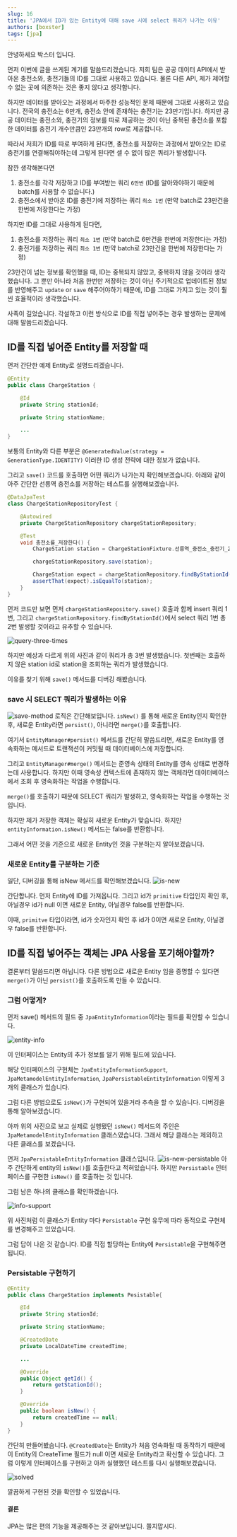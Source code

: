 ```yaml
---
slug: 16
title: 'JPA에서 ID가 있는 Entity에 대해 save 시에 select 쿼리가 나가는 이유'
authors: [boxster]
tags: [jpa]
---
```


안녕하세요 박스터 입니다.

먼저 이번에 글을 쓰게된 계기를 말씀드리겠습니다. 저희 팀은 공공 데이터 API에서 받아온 충전소와, 충전기들의 ID를 그대로 사용하고 있습니다.
물론 다른 API, 제가 제어할 수 없는 곳에 의존하는 것은 좋지 않다고 생각합니다.

하지만 데이터를 받아오는 과정에서 마주한 성능적인 문제 때문에 그대로 사용하고 있습니다. 전국의 충전소는 6만개, 충전소 안에 존재하는 충전기는 23만기입니다.
하지만 공공 데이터는 충전소와, 충전기의 정보를 따로 제공하는 것이 아닌 중복된 충전소를 포함한 데이터를 충전기 개수만큼인 23만개의 row로 제공합니다.


따라서 저희가 ID를 따로 부여하게 된다면, 충전소를 저장하는 과정에서 받아오는 ID로 충전기를 연결해줘야하는데 그렇게 된다면 셀 수 없이 많은 쿼리가 발생합니다.

잠깐 생각해본다면
1. 충전소를 각각 저장하고 ID를 부여받는 쿼리 `6만번` (ID를 알아와야하기 때문에 batch를 사용할 수 없습니다.)
2. 충전소에서 받아온 ID를 충전기에 저장하는 쿼리 `최소 1번` (만약 batch로 23만건을 한번에 저장한다는 가정)

하지만 ID를 그대로 사용하게 된다면,
1. 충전소를 저장하는 쿼리 `최소 1번` (만약 batch로 6만건을 한번에 저장한다는 가정)
2. 충전기를 저장하는 쿼리 `최소 1번` (만약 batch로 23만건을 한번에 저장한다는 가정)

23만건이 넘는 정보를 확인했을 때, ID는 중복되지 않았고, 중복하지 않을 것이라 생각했습니다. 그 뿐만 아니라 처음 한번만 저장하는 것이 아닌 주기적으로 업데이트된 정보를
반영해주고 `update` or `save` 해주어야하기 때문에, ID를 그대로 가지고 있는 것이 훨씬 효율적이라 생각했습니다.

사족이 길었습니다. 각설하고 이런 방식으로 ID를 직접 넣어주는 경우 발생하는 문제에 대해 말씀드리겠습니다.

## ID를 직접 넣어준 Entity를 저장할 때

먼저 간단한 예제 Entity로 설명드리겠습니다.

```java
@Entity
public class ChargeStation {

    @Id
    private String stationId;

    private String stationName;

    ...
}

```
보통의 Entity와 다른 부분은 `@GeneratedValue(strategy = GenerationType.IDENTITY)` 이러한 ID 생성 전략에 대한 정보가 없습니다.

그리고 `save()` 코드를 호출하면 어떤 쿼리가 나가는지 확인해보겠습니다. 아래와 같이 아주 간단한 선릉역 충전소를 저장하는 테스트를 실행해보겠습니다.
```java
@DataJpaTest
class ChargeStationRepositoryTest {

    @Autowired
    private ChargeStationRepository chargeStationRepository;

    @Test
    void 충전소를_저장한다() {
        ChargeStation station = ChargeStationFixture.선릉역_충전소_충전기_2개_사용가능_1개;

        chargeStationRepository.save(station);

        ChargeStation expect = chargeStationRepository.findByStationId(station.getStationId()).get();
        assertThat(expect).isEqualTo(station);
    }
}
```

먼저 코드만 보면 먼저 `chargeStationRepository.save()` 호출과 함께 insert 쿼리 1번, 그리고 `chargeStationRepository.findByStationId()`에서 select 쿼리 1번
총 2번 발생할 것이라고 유추할 수 있습니다.

![query-three-times](https://github.com/car-ffeine/design-system/assets/106640954/f48b7f0f-3f39-41ce-8fcd-94b995e95fae)

하지만 예상과 다르게 위의 사진과 같이 쿼리가 총 3번 발생했습니다. 첫번째는 호출하지 않은 station id로 station을 조회하는 쿼리가 발생했습니다.

이유를 찾기 위해 `save()` 메서드를 디버깅 해봤습니다.

### save 시 SELECT 쿼리가 발생하는 이유


![save-method](https://github.com/car-ffeine/design-system/assets/106640954/b1db00b7-d7fb-4647-912c-6f8e2fe44974)
로직은 간단해보입니다. `isNew()` 를 통해 새로운 Entity인지 확인한 후, 새로운 Entity라면 `persist()`, 아니라면 `merge()`를 호출합니다.

여기서 `EntityManager#persist()` 메서드를 간단히 말씀드리면, 새로운 Entity를 영속화하는 메서드로 트랜잭션이 커밋될 때 데이터베이스에 저장합니다.

그리고 `EntityManager#merge()` 메서드는 준영속 상태의 Entity를 영속 상태로 변경하는데 사용합니다.
하지만 이때 영속성 컨텍스트에 존재하지 않는 객체라면 데이터베이스에서 조회 후 영속화하는 작업을 수행합니다.

`merge()`를 호출하기 때문에 SELECT 쿼리가 발생하고, 영속화하는 작업을 수행하는 것 입니다.

하지만 제가 저장한 객체는 확실히 새로운 Entity가 맞습니다. 하지만 `entityInformation.isNew()` 메서드는 false를 반환합니다.

그래서 어떤 것을 기준으로 새로운 Entity인 것을 구분하는지 알아보겠습니다.

### 새로운 Entity를 구분하는 기준

일단, 디버깅을 통해 isNew 메서드를 확인해보겠습니다.
![is-new](https://github.com/car-ffeine/design-system/assets/106640954/e4a56694-c623-46d8-badd-3345d557e29f)

간단합니다. 먼저 Entity에 ID를 가져옵니다. 그리고 id가 `primitive` 타입인지 확인 후, 아닐경우 id가 null 이면 새로운 Entity, 아닐경우 false를 반환합니다.

이때, `primitve` 타입이라면, id가 숫자인지 확인 후 id가 0이면 새로운 Entity, 아닐경우 false를 반환합니다.

## ID를 직접 넣어주는 객체는 JPA 사용을 포기해야할까?

결론부터 말씀드리면 아닙니다. 다른 방법으로 새로운 Entity 임을 증명할 수 있다면 `merge()`가 아닌 `persist()`를 호출하도록 만들 수 있습니다.

### 그럼 어떻게?
먼저 save() 메서드의 필드 중 `JpaEntityInformation`이라는 필드를 확인할 수 있습니다.

![entity-info](https://github.com/car-ffeine/design-system/assets/106640954/d9956fe6-07c7-41a9-9d6b-7c01b5f31c5d)

이 인터페이스는 Entity의 추가 정보를 알기 위해 필드에 있습니다.

해당 인터페이스의 구현체는 `JpaEntityInformationSupport`, `JpaMetamodelEntityInformation`, `JpaPersistableEntityInformation` 이렇게 3개의 클래스가 있습니다.

그럼 다른 방법으로도 `isNew()`가 구현되어 있을거라 추측을 할 수 있습니다. 디버깅을 통해 알아보겠습니다.

아까 위의 사진으로 보고 실제로 실행됐던 `isNew()` 메서드의 주인은 `JpaMetamodelEntityInformation` 클래스였습니다. 그래서 해당 클래스는 제외하고 다른 클래스를 보겠습니다.

먼저 `JpaPersistableEntityInformation` 클래스입니다.
![is-new-persistable](https://github.com/car-ffeine/design-system/assets/106640954/dc2293c3-2854-4619-9ef6-d08e55b4581b)
아주 간단하게 entity의 `isNew()`를 호출한다고 적혀있습니다. 하지만 `Persistable` 인터페이스를 구현한 `isNew()` 를 호출하는 것 입니다.

그럼 남은 하나의 클래스를 확인하겠습니다.

![info-support](https://github.com/car-ffeine/design-system/assets/106640954/f1d654c0-e741-4db7-8e7f-4e758c36133a)

위 사진처럼 이 클래스가 Entity 마다 `Persistable` 구현 유무에 따라 동적으로 구현체를 변경해주고 있었습니다.

그럼 답이 나온 것 같습니다. ID를 직접 할당하는 Entity에 `Persistable`을 구현해주면 됩니다.

### Persistable 구현하기
```java
@Entity
public class ChargeStation implements Pesistable{

    @Id
    private String stationId;

    private String stationName;

    @CreatedDate
    private LocalDateTime createdTime;

    ...

    @Override
    public Object getId() {
        return getStationId();
    }

    @Override
    public boolean isNew() {
        return createdTime == null;
    }
}
```

간단히 만들어봤습니다. `@CreatedDate`는 Entity가 처음 영속화될 때 동작하기 때문에 이 Entity의 CreateTime 필드가 null 이면 새로운 Entity라고 확신할 수 있습니다.
그럼 이렇게 인터페이스를 구현하고 아까 실행했던 테스트를 다시 실행해보겠습니다.

![solved](https://github.com/car-ffeine/design-system/assets/106640954/ea5db719-9919-42f4-b431-00e14d6fea5e)

깔끔하게 구현된 것을 확인할 수 있었습니다.

#### 결론
JPA는 많은 편의 기능을 제공해주는 것 같아보입니다. 쫄지맙시다.
